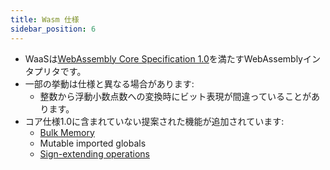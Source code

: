 ```yaml
---
title: Wasm 仕様
sidebar_position: 6
---
```


- WaaSは[WebAssembly Core Specification 1.0](https://www.w3.org/TR/wasm-core-1/)を満たすWebAssemblyインタプリタです。
- 一部の挙動は仕様と異なる場合があります:
  - 整数から浮動小数点数への変換時にビット表現が間違っていることがあります。
- コア仕様1.0に含まれていない提案された機能が追加されています:
  - [Bulk Memory](https://github.com/WebAssembly/spec/blob/main/proposals/bulk-memory-operations/Overview.md)
  - Mutable imported globals
  - [Sign-extending operations](https://github.com/WebAssembly/spec/blob/main/proposals/sign-extension-ops/Overview.md)